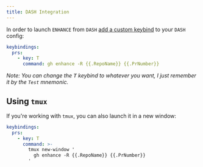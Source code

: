 ```yaml
---
title: DASH Integration
---
```


In order to launch `ENHANCE` from `DASH` [add a custom keybind](../../../configuration/keybindings) to your
`DASH` config:

```yaml
keybindings:
  prs:
    - key: T
      command: gh enhance -R {{.RepoName}} {{.PrNumber}}
```

_Note: You can change the <kbd>T</kbd> keybind to whatever you want, I just remember it
by the `Test` mnemonic._

## Using `tmux`

If you're working with `tmux`, you can also launch it in a new window:

```yaml
keybindings:
  prs:
    - key: T
      command: >-
        tmux new-window '
          gh enhance -R {{.RepoName}} {{.PrNumber}}
        '
```
